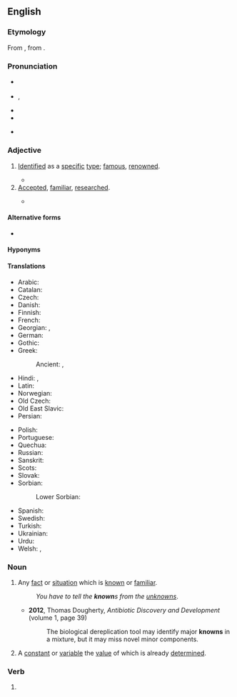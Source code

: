 ==English==

===Etymology===
From {{inh|en|enm|knowen}}, from {{inh|en|ang|cnāwen|pos=past participle}}.

===Pronunciation===
* {{a|RP}} {{IPA|en|/nəʊn/}}
* {{a|GA}} {{enPR|nōn}}, {{IPA|en|/noʊn/}}
* {{audio|en|En-us-known.ogg|Audio (GA)}}
* {{audio|en|En-au-known.ogg|Audio (AU)}}
* {{homophones|en|none|noone}} {{qualifier|Australia, New Zealand, some dialects}}

===Adjective===
{{en-adj|[[better]] known|sup=[[best]] known}}

# [[identify|Identified]] as a [[specific]] [[type#Noun|type]]; [[famous]], [[renowned]].
#: {{ant|en|unknown}}
#: {{ux|en|He was a '''known''' pickpocket.}}
#* {{RQ:Pepys Diary|volume=IV|date=25 March 1664|page=85|passage=Being not '''knowne''', some great persons in the pew I pretended to, and went in, did question my coming in.}}
# [[accepted#Adjective|Accepted]], [[familiar#Adjective|familiar]], [[research#Verb|researched]].
#: {{ant|en|unknown}}
#* {{quote-journal|en|year=2013|month=July-August|author=[http://www.americanscientist.org/authors/detail/stephen-p-lownie Stephen P. Lownie], [http://www.americanscientist.org/authors/detail/david-m-pelz David M. Pelz]
|magazine={{w|American Scientist}}|title=[http://www.americanscientist.org/issues/feature/2013/4/stents-to-prevent-stroke Stents to Prevent Stroke]
|passage=As we age, the major arteries of our bodies frequently become thickened with plaque, a fatty material with an oatmeal-like consistency that builds up along the inner lining of blood vessels. The reason plaque forms isn’t entirely '''known''', but it seems to be related to high levels of cholesterol inducing an inflammatory response, which can also attract and trap more cellular debris over time.}}

====Alternative forms====
* {{alter|en|knowne||obsolete}}

====Hyponyms====
{{col3|en
|best-known
|better-known
|well-known
|lesser-known
|little-known
}}

====Translations====
{{trans-top|that whom other people know, renowned, famous}}
* Arabic: {{t|ar|مَعْلُوم}}
* Catalan: {{t+|ca|conegut}}
* Czech: {{t+|cs|známý}}
* Danish: {{t|da|kendt}}
* Finnish: {{t+|fi|tunnettu}}
* French: {{t+|fr|connu}}
* Georgian: {{t+|ka|ცნობილი}}, {{t|ka|სახელოვანი}}
* German: {{t+|de|bekannt}}
* Gothic: {{t|got|𐌺𐌿𐌽𐌸𐍃}}
* Greek: {{t+|el|γνωστός}}
*: Ancient: {{t|grc|γνώριμος}}, {{t|grc|γνωστός}}
* Hindi: {{t+|hi|मालूम}}, {{t+|hi|ज्ञात}}
* Latin: {{t+|la|nōtus}}
* Norwegian: {{t+|no|kjent}}
* Old Czech: {{t|zlw-ocs|věst}}
* Old East Slavic: {{t|orv|вѣстъ}}
* Persian: {{t+|fa|شناخته|tr=šenâxte}}
{{trans-mid}}
* Polish: {{t+|pl|wiadomy}}
* Portuguese: {{t+|pt|conhecido}}
* Quechua: {{t|qu|riqsisqa}}
* Russian: {{t+|ru|изве́стный}}
* Sanskrit: {{t+|sa|ज्ञात}}
* Scots: {{t|sco|kent}}
* Slovak: {{t+|sk|známy}}
* Sorbian:
*: Lower Sorbian: {{t|dsb|znaty}}
* Spanish: {{t+|es|conocido}}
* Swedish: {{t+|sv|känd}}
* Turkish: {{t+|tr|bilinen}}
* Ukrainian: {{t|uk|відо́мий}}
* Urdu: {{t+|ur|معلوم|tr=mālūm}}
* Welsh: {{t+|cy|hysbys}}, {{t+|cy|gwybyddus}}
{{trans-bottom}}

===Noun===
{{en-noun}}

# Any [[fact]] or [[situation]] which is [[#Adjective|known]] or [[familiar#Adjective|familiar]].
#: ''You have to tell the '''known'''s from the [[unknowns]]''.
#* '''2012''', Thomas Dougherty, ''Antibiotic Discovery and Development'' (volume 1, page 39)
#*: The biological dereplication tool may identify major '''knowns''' in a mixture, but it may miss novel minor components.
# {{lb|en|algebra}} A [[constant#Noun|constant]] or [[variable#Noun|variable]] the [[value#Noun|value]] of which is already [[determine]]d.

===Verb===
{{head|en|verb form|cat2=irregular past participles}}

# {{inflection of|en|know||past|part}}